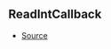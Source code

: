 ## ReadIntCallback



- [Source](https://github.com/Androz2091/discord-player/blob/a0c651a/packages/equalizer/src/equalizer/ChannelProcessor.ts#L3)